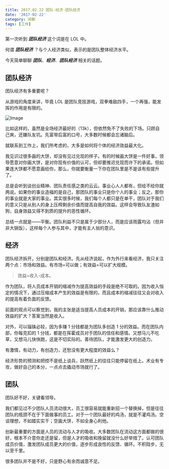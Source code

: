 ```yaml
---
title: 2017.02.22 团队·经济·团队经济
date: '2017-02-22'
category: 闲聊
tags: [工作]
---
```


第一次听到 **_团队经济_** 这个词是在 LOL 中。

何谓 **_团队经济_** ？与个人经济类似，表示的是团队整体经济水平。

今天简单聊聊 **_团队_**、**_经济_**、**_团队经济_** 相关的话题。

## 团队经济

团队经济有多重要呢？

从游戏的角度来讲，毕竟 LOL 是团队竞技游戏，双拳难敌四手，一个再强，能发挥的作用是有限的。

![Image](https://cloud.githubusercontent.com/assets/1890238/23149354/559f26a6-f826-11e6-97b1-3bfd620bbc8a.jpg)

比如这样的，虽然是全场经济最好的（13k），但依然免不了失败的下场。只顾自己爽，还嫌队友坑。先富带后富的口号，大多数时候都会忘诸脑后。

就联系到工作上，我们所考虑的，大多是如何将个体的经济效益最大化。

我见识过很多画的大饼，却没有见过兑现的样子。有的时候画大饼是一件好事，领导愿意对你画大饼，是对你现有价值的认可，但却要推迟兑现而许下的承诺。但如果连大饼都不愿意画给你，那么，你就要衡量一下你在团队里是不是该有些提升了。

总是会听到谈创业精神、团队责任感之类的云云。事业心人人都有，但给不给你就两说。如果你的事业造福的是自己，那团队的事业只是你个人的事业；反之，那你的事业就是大家的事业。其实很多时候，我们每个人都只是在单干，团队对于我们的意义只是从别人的身上压榨剩余价值而提高自我的效益。这样会导致队友渣如狗，自身效益又得不到质的提升的恶性循环。

总结一点就是——平衡。团队利益不只是属于少部分人，而是应该雨露均沾（但并非大锅饭），这样每个人参与其中，才能有主人翁的意识。

## 经济

团队经济拆开，分别是团队和经济。先从经济说起，作为外行来看经济，我只关注两个点：市场和效益。有市场=可以做；有效益=可以扩大规模。

> 效益=收入-成本。

作为团队，将人员成本开销的缩减作为提高效益的手段是绝不可取的。因为收入恒定的情况下，通过压缩成本产生的效益是有限的，而且成本的缩减往往又会对收入的提高有着负面的反馈。

前面的观点可以察觉到，我的主张是适当提高人员成本的开销，那应该靠什么推动效益的扩大？答案当然是收入。

对外，可以锱铢必较，因为多赚 1 分钱都是为团队多创造 1 分的效益。而在团队内部，你每克扣的 1 分钱，都是在挥霍成员对于团队的信任和感情。又想马儿不吃草，又想马儿快快跑，这是不切实际的。善待团队，才能激发更大的创造力。

有激情，有动力，有创造力，还愁没有更大程度的效益么？

经济形势的预测和把控不是纸上谈兵，跃然纸上的往往只能停留在纸上。术业有专攻，做好自己的本分，一点点去撬动市场就行了。

## 团队

团队好不好，关键看领导。

我们都见过不少团队人员流动很大，员工很容易就能重新招一个替换掉，但是往往团队的瓶颈不在于下面做事的员工。对于一个团队最好的鸡汤，就是不灌鸡汤。空谈理想，不如踏实实干；空画大饼，不如全身心利他。

创新最重要的方面是人员的流动与人才的吸收。大多数团队在流动这方面都做的很好，根本不介意你走还是留，但是人才的吸收和挽留就没什么好举措了。认可团队成员价值，激发团队成员更大的价值，逐步形成良性的反馈、循环。不积跬步，无以至千里。

很多团队并不是不好，只是野心有余而诚意不足。

